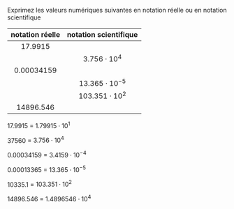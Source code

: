 :::::: {.Exercise-container}
::: {.Exercise data-latex=""}

Exprimez les valeurs numériques suivantes en notation réelle ou en notation scientifique

:::

| notation réelle |   notation scientifique  |
| :-------------: | :----------------------: |
|    $17.9915$    |                          |
|                 |    $3.756 \cdot 10^{4}$  |
|   $0.00034159$  |                          |
|                 |   $13.365 \cdot 10^{-5}$ |
|                 |  $103.351 \cdot 10 ^{2}$ |
|   $14896.546$   |                          |

::::::

::: {.Answer data-latex=""}

$17.9915$ = $1.79915 \cdot 10^{1}$

$37560$ = $3.756 \cdot 10^{4}$

$0.00034159$ = $3.4159 \cdot 10^{-4}$

$0.00013365$ = $13.365 \cdot 10^{-5}$

$10335.1$ = $103.351 \cdot 10 ^{2}$

$14896.546$ = $1.4896546 \cdot 10^{4}$

:::
